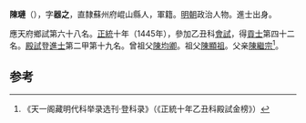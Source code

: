 '''陳璉'''（{{bd|1420年||？}}），字'''器之'''，直隸蘇州府崐山縣人，軍籍。[[明朝|明朝]]政治人物。進士出身。

應天府鄉試第六十八名。[[正统_(年号)|正統]]十年（1445年），參加乙丑科[[會試|會試]]，得[[貢士|貢士]]第四十二名。[[殿試|殿試]]登[[進士|進士]]第二甲第十九名。曾祖父[[陳均卿|陳均卿]]。祖父[[陳顯祖|陳顯祖]]。父亲[[陳繼宗|陳繼宗]]<ref>《天一阁藏明代科举录选刊·登科录》（《正統十年乙丑科殿試金榜》）</ref>。

==参考==
{{reflist}}
{{明朝人物小作品}}
{{正統十年乙丑科殿試金榜}}